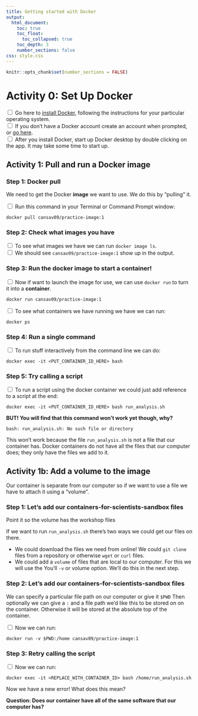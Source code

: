 ```yaml
---
title: Getting started with Docker
output:
  html_document:
    toc: true
    toc_float:
      toc_collapsed: true
    toc_depth: 3
    number_sections: false
css: style.css
---
```

```r
knitr::opts_chunk$set(number_sections = FALSE)
```

# Activity 0: Set Up Docker

<input type="checkbox"> Go here to [install Docker](https://www.docker.com/get-started), following the instructions for your particular operating system.    
<input type="checkbox"> If you don't have a Docker account create an account when prompted, or [go here](https://hub.docker.com/).    
<input type="checkbox"> After you install Docker, start up Docker desktop by double clicking on the app. It may take some time to start up.    

## Activity 1: Pull and run a Docker image

### Step 1: Docker pull

We need to get the Docker **image** we want to use. We do this by "pulling" it.

<input type="checkbox"> Run this command in your Terminal or Command Prompt window: 

```
docker pull cansav09/practice-image:1
```

### Step 2: Check what images you have

<input type="checkbox"> To see what images we have we can run `docker image ls`.  
<input type="checkbox"> We should see `cansav09/practice-image:1` show up in the output.  
 
### Step 3: Run the docker image to start a container!

<input type="checkbox"> Now if want to launch the image for use, we can use `docker run` to turn it into a **container**. 
```
docker run cansav09/practice-image:1
```

<input type="checkbox"> To see what containers we have running we have we can run:

```
docker ps
```

### Step 4: Run a single command

<input type="checkbox"> To run stuff interactively from the command line we can do:  

```
docker exec -it <PUT_CONTAINER_ID_HERE> bash
```

### Step 5: Try calling a script

<input type="checkbox"> To run a script using the docker container we could just add reference to a script at the end:  

```
docker exec -it <PUT_CONTAINER_ID_HERE> bash run_analysis.sh
```

**BUT! You will find that this command won't work yet though, why?**

```
bash: run_analysis.sh: No such file or directory
```

This won't work because the file `run_analysis.sh` is not a file that our container has. Docker containers do not have all the files that our computer does; they only have the files we add to it.

## Activity 1b: Add a volume to the image

Our container is separate from our computer so if we want to use a file we have to attach it using a "volume".

### Step 1: Let’s add our containers-for-scientists-sandbox files

Point it so the volume has the workshop files

If we want to run `run_analysis.sh` there's two ways we could get our files on there.

- We could download the files we need from online! We could `git clone` files from a repository or otherwise `wget` or `curl` files.
- We could add a `volume` of files that are local to our computer. For this we will use the You'll `-v` or volume option. We'll do this in the next step. 

### Step 2: Let’s add our containers-for-scientists-sandbox files

We can specify a particular file path on our computer or give it `$PWD` Then optionally we can give a `:` and a file path we'd like this to be stored on on the container. Otherwise it will be stored at the absolute top of the container.

<input type="checkbox"> Now we can run:  
```
docker run -v $PWD:/home cansav09/practice-image:1
```

### Step 3: Retry calling the script

<input type="checkbox"> Now we can run:  
```
docker exec -it <REPLACE_WITH_CONTAINER_ID> bash /home/run_analysis.sh
```

Now we have a new error! What does this mean?

**Question: Does our container have all of the same software that our computer has?**
